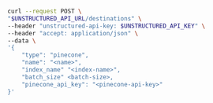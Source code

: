 ```bash REST (Create)
curl --request POST \
"$UNSTRUCTURED_API_URL/destinations" \
--header "unstructured-api-key: $UNSTRUCTURED_API_KEY" \
--header "accept: application/json" \
--data \
'{
    "type": "pinecone",
    "name": "<name>",
    "index_name" "<index-name>", 
    "batch_size" <batch-size>,
    "pinecone_api_key": "<pinecone-api-key>" 
}'
```